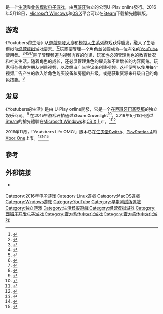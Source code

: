 {{NoteTA
| G1 = Games
| 1=zh-cn:Youtube主播的生活;zh-hant:Youtubers的生活;
}}
{{Infobox video game
| title = Youtubers Life
| original = 
| japanese = 
| english = 
| image = Youtubers Life logo.png
| caption = 
| developer = [[U-Play_online|U-Play online]]
| publisher = U-Play online
| series = 
| engine = [[Unity_(游戏引擎)|Unity]]
| platforms = {{spml|[[Microsoft_Windows|Microsoft Windows]]|[[OS_X|OS X]]|[[Linux|Linux]]|[[Android|Android]]|[[IOS|IOS]]、[[PlayStation_4|PlayStation 4]]|[[Xbox_One|Xbox One]]|[[Nintendo_Switch|Nintendo Switch]]}}
| released = {{vgrelease|WW|2017年2月2日}}
| shutdown = 
| onlinegame = 
| genre = [[生活模拟游戏|生活模拟]]、[[模拟经营游戏|经营模拟]]
| modes = [[单人电子游戏|單人]]
| director = Quim Garrigós
| producer = Samuel Asín
| designer = {{Unbulleted list|Joel Servitja|Ignacio Castanera|Quim Garrigós}}
| writer = 
| programmer = Alex Cabrera
| artist = David López
| composer = Aurélie Raoût
}}

{{vgname|Youtubers的生活|en=Youtubers Life|cn=Youtube主播的生活|tw=Youtubers的生活|aka-cn=油管主播的生活}}是一个[[生活模擬遊戲|生活]]和[[模拟经营游戏|业务模拟]][[电子游戏|电子游戏]]，由[[西班牙|西班牙]]独立的公司U-Play online發行。2016年5月18日，[[Microsoft_Windows|Microsoft Windows]]和[[OS_X|OS X]]平台可以在[[Steam|Steam]]下载搶先體驗版。

== 游戏 ==

《Youtubers的生活》从[[遊戲開發大亨|遊戲開發大亨]]和[[模拟人生系列|模拟人生系列]]游戏获得启发，融入了生活模拟和[[模拟经营游戏|经营模拟]]游戏要素。<ref name="nl516">{{Cite web|url=https://nowloading.co/posts/3916539|title=There’s A New Sim Coming Out That’s All About YouTube & Gaming!|accessdate=2016-05-24|date=2016-05-16|last=Horton|first=Tim|work=nowloading.co|archive-url=https://web.archive.org/web/20160811070254/https://nowloading.co/posts/3916539|archive-date=2016-08-11|dead-url=yes}}</ref><ref name="180mag516">{{Cite web|url=http://teneightymagazine.com/2016/05/23/become-a-famous-youtuber-in-new-video-game/|title=Become A Famous YouTuber In New Video Game|accessdate=2016-05-24|date=2016-05-23|work=teneightymagazine.com|archive-date=2017-08-26|archive-url=https://web.archive.org/web/20170826234434/https://nowloading.co/posts/3916539}}</ref>玩家要管理一个角色並试图成為一位有名的[[YouTube|YouTube]]使用者。<ref name="nl516">{{Cite web|url=https://nowloading.co/posts/3916539|title=There’s A New Sim Coming Out That’s All About YouTube & Gaming!|accessdate=2016-05-24|date=2016-05-16|last=Horton|first=Tim|work=nowloading.co|archive-url=https://web.archive.org/web/20160811070254/https://nowloading.co/posts/3916539|archive-date=2016-08-11|dead-url=yes}}</ref><ref name="180mag516">{{Cite web|url=http://teneightymagazine.com/2016/05/23/become-a-famous-youtuber-in-new-video-game/|title=Become A Famous YouTuber In New Video Game|accessdate=2016-05-24|date=2016-05-23|work=teneightymagazine.com}}</ref><ref name="kotaku516">{{Cite web|url=http://steamed.kotaku.com/youtubers-play-a-game-about-being-a-youtuber-1778167357|title=YouTubers Play A Game About Being A YouTuber|accessdate=2016-05-24|date=2016-05-23|last=Grayson|first=Nathan|work=Steamed|archive-date=2016-05-23|archive-url=https://web.archive.org/web/20160523212146/http://steamed.kotaku.com/youtubers-play-a-game-about-being-a-youtuber-1778167357}}</ref><ref name="hcg516">{{Cite web|url=http://www.hardcoregamer.com/2016/05/20/become-internet-famous-in-youtubers-life/208010/|title=Become Internet Famous in Youtubers Life|accessdate=2016-05-24|author=Estrada, Marcus|date=2016-05-20|work=Hardcore Gamer|archive-date=2019-11-13|archive-url=https://web.archive.org/web/20191113192153/https://www.hardcoregamer.com/2016/05/20/become-internet-famous-in-youtubers-life/208010/}}</ref><ref name="mb516">{{Cite web|url=http://motherboard.vice.com/read/youtubers-life-is-the-sims-for-sociopaths|title='Youtubers Life' Is 'The Sims' for Sociopaths|accessdate=2016-05-24|author=Kotzer, Zack|date=2016-05-21|work=Motherboard|archive-date=2018-01-26|archive-url=https://web.archive.org/web/20180126061710/https://steamed.kotaku.com/youtubers-play-a-game-about-being-a-youtuber-1778167357}}</ref>除了管理频道内视频内容的创建，玩家也必须管理角色的教育状况和社交生活。随着角色的成长，还必须管理角色的雇员和不断增长的内容网络。玩家将有机会为朋友创建视频，以及经由广告协议来创建视频。这样便可以使用每个视频广告产生的收入给角色购买设备和房屋的升级，或是获取资源来升级自己的角色技能。<ref name="mb516">{{Cite web|url=http://motherboard.vice.com/read/youtubers-life-is-the-sims-for-sociopaths|title='Youtubers Life' Is 'The Sims' for Sociopaths|accessdate=2016-05-24|author=Kotzer, Zack|date=2016-05-21|work=Motherboard}}</ref>

== 发展 ==

《Youtubers的生活》是由 U-Play online開發，它是一个在[[西班牙|西班牙]][[巴塞罗那|巴塞罗那]]的独立娱乐公司。<ref name="awt516">{{Cite news|url=http://www.appleworld.today/blog/2016/5/18/youtubers-life-comes-out-on-steam-for-the-mac-in-early-access|title=Youtubers Life comes out on Steam for the Mac in 'early access'|date=2016-05-21|work=Apple World Today|accessdate=2016-05-24|author=Sellers, Dennis|archive-date=2020-11-08|archive-url=https://web.archive.org/web/20201108092255/https://www.appleworld.today/blog/2016/5/18/youtubers-life-comes-out-on-steam-for-the-mac-in-early-access}}</ref> 在2015年游戏开拍通过[[Steam|Steam Greenlight]]<ref name="180mag516">{{Cite web|url=http://teneightymagazine.com/2016/05/23/become-a-famous-youtuber-in-new-video-game/|title=Become A Famous YouTuber In New Video Game|accessdate=2016-05-24|date=2016-05-23|work=teneightymagazine.com}}</ref>，2016年5月18日透过[[Steam|Steam]]的搶先體驗在[[Microsoft_Windows|Microsoft Windows]]和[[OS_X|OS X]]上市。<ref name="awt516">{{Cite news|url=http://www.appleworld.today/blog/2016/5/18/youtubers-life-comes-out-on-steam-for-the-mac-in-early-access|title=Youtubers Life comes out on Steam for the Mac in 'early access'|date=2016-05-21|work=Apple World Today|accessdate=2016-05-24|author=Sellers, Dennis}}</ref><ref name="hcg516">{{Cite web|url=http://www.hardcoregamer.com/2016/05/20/become-internet-famous-in-youtubers-life/208010/|title=Become Internet Famous in Youtubers Life|accessdate=2016-05-24|author=Estrada, Marcus|date=2016-05-20|work=Hardcore Gamer}}</ref>

2018年11月，「Youtubers Life OMG!」版本已在[[任天堂Switch|任天堂Switch]]、[[PlayStation_4|PlayStation 4]]和[[Xbox_One|Xbox One]]上市。<ref>{{Cite web|title=Youtubers Life: OMG Edition|url=https://www.metacritic.com/game/switch/youtubers-life-omg-edition|accessdate=2021-04-05|work=Metacritic|language=en|archive-date=2021-09-28|archive-url=https://web.archive.org/web/20210928024545/https://www.metacritic.com/game/switch/youtubers-life-omg-edition}}</ref><ref>{{Cite web|title=Youtubers Life: OMG Edition|url=https://www.metacritic.com/game/playstation-4/youtubers-life-omg-edition|accessdate=2021-04-05|work=Metacritic|language=en|archive-date=2021-09-26|archive-url=https://web.archive.org/web/20210926085829/https://www.metacritic.com/game/playstation-4/youtubers-life-omg-edition}}</ref><ref>{{Cite web|title=Youtubers Life: OMG Edition|url=https://www.metacritic.com/game/xbox-one/youtubers-life-omg-edition|accessdate=2021-04-05|work=Metacritic|language=en|archive-date=2021-09-30|archive-url=https://web.archive.org/web/20210930042948/https://www.metacritic.com/game/xbox-one/youtubers-life-omg-edition}}</ref>

== 參考 ==
{{Reflist|30em}}

== 外部链接 ==

* {{Official website|http://www.youtuberslife.com}} {{en icon}}

{{DEFAULTSORT:Youtubers Life}}
[[Category:2016年电子游戏|Category:2016年电子游戏]]
[[Category:Linux遊戲|Category:Linux遊戲]]
[[Category:MacOS遊戲|Category:MacOS遊戲]]
[[Category:Windows游戏|Category:Windows游戏]]
[[Category:YouTube|Category:YouTube]]
[[Category:早期測試版遊戲|Category:早期測試版遊戲]]
[[Category:独立游戏|Category:独立游戏]]
[[Category:生活模擬遊戲|Category:生活模擬遊戲]]
[[Category:经营模拟游戏|Category:经营模拟游戏]]
[[Category:西班牙开发电子游戏|Category:西班牙开发电子游戏]]
[[Category:官方繁体中文化游戏|Category:官方繁体中文化游戏]]
[[Category:官方简体中文化游戏|Category:官方简体中文化游戏]]